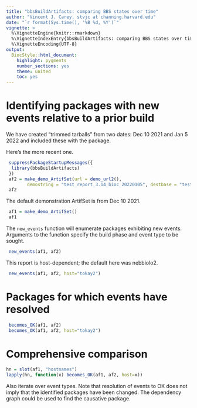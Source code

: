 ```yaml
---
title: "bbsBuildArtifacts: comparing BBS states over time"
author: "Vincent J. Carey, stvjc at channing.harvard.edu"
date: "`r format(Sys.time(), '%B %d, %Y')`"
vignette: >
  %\VignetteEngine{knitr::rmarkdown}
  %\VignetteIndexEntry{bbsBuildArtifacts: comparing BBS states over time}
  %\VignetteEncoding{UTF-8}
output:
  BiocStyle::html_document:
    highlight: pygments
    number_sections: yes
    theme: united
    toc: yes
---
```


# Identifying packages with new events relative to a prior build

We have created "trimmed tarballs" from two dates: Dec 10 2021
and Jan 5 2022 and included these with the package.

Here's the more recent one.
```r
 suppressPackageStartupMessages({
  library(bbsBuildArtifacts)
 })
 af2 = make_demo_ArtifSet(url = demo_url2(),
        demostring = "test_report_3.14_bioc_20220105", destbase = "test_report_0105")
 af2
```

The default demonstration ArtifSet is from Dec 10 2021.
```r
 af1 = make_demo_ArtifSet()
 af1
```

The `new_events` function will enumerate packages exhibiting new events.
Arguments to the function specify the build phase and event
type to be sought.
```r
 new_events(af1, af2)
```
This report is host-dependent; the default here was nebbiolo2.
```r
 new_events(af1, af2, host="tokay2")
```

# Packages for which events have resolved

```r
 becomes_OK(af1, af2)
 becomes_OK(af1, af2, host="tokay2")
```

# Comprehensive comparison

```r
hn = slot(af1, "hostnames")
lapply(hn, function(x) becomes_OK(af1, af2, host=x))
```

Also iterate over event types.  Note that resolution of events to OK does not
imply that the identified packages have been changed.  The dependency
graph could be used to find the causative package.
